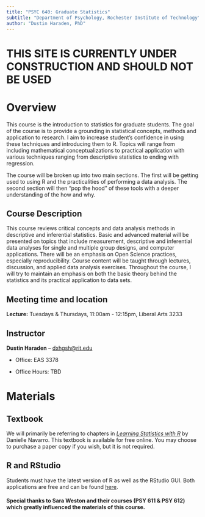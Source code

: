 ```yaml
---
title: "PSYC 640: Graduate Statistics"
subtitle: "Department of Psychology, Rochester Institute of Technology"
author: "Dustin Haraden, PhD"
---
```

# **THIS SITE IS CURRENTLY UNDER CONSTRUCTION AND SHOULD NOT BE USED**

# Overview

This course is the introduction to statistics for graduate students. The goal of the course is to provide a grounding in statistical concepts, methods and application to research. I aim to increase student's confidence in using these techniques and introducing them to R. Topics will range from including mathematical conceptualizations to practical application with various techniques ranging from descriptive statistics to ending with regression.

The course will be broken up into two main sections. The first will be getting used to using R and the practicalities of performing a data analysis. The second section will then "pop the hood" of these tools with a deeper understanding of the how and why. 

## Course Description

This course reviews critical concepts and data analysis methods in descriptive and inferential statistics. Basic and advanced material will be presented on topics that include measurement, descriptive and inferential data analyses for single and multiple group designs, and computer applications. There will be an emphasis on Open Science practices, especially reproducibility. Course content will be taught through lectures, discussion, and applied data analysis exercises. Throughout the course, I will try to maintain an emphasis on both the basic theory behind the statistics and its practical application to data sets.

## Meeting time and location

**Lecture:** Tuesdays & Thursdays, 11:00am - 12:15pm, Liberal Arts 3233

## Instructor

**Dustin Haraden** -- [dxhgsh\@rit.edu](mailto:dxhgsh@rit.edu)

-   Office: EAS 3378

-   Office Hours: TBD

# Materials

## Textbook

We will primarily be referring to chapters in [*Learning Statistics with R*](https://learningstatisticswithr-bookdown.netlify.com/index.html) by Danielle Navarro. This textbook is available for free online. You may choose to purchase a paper copy if you wish, but it is not required.

## R and RStudio

Students must have the latest version of R as well as the RStudio GUI. Both applications are free and can be found [here](https://posit.co/download/rstudio-desktop/#download).

#### Special thanks to Sara Weston and their courses (PSY 611 & PSY 612) which greatly influenced the materials of this course.
